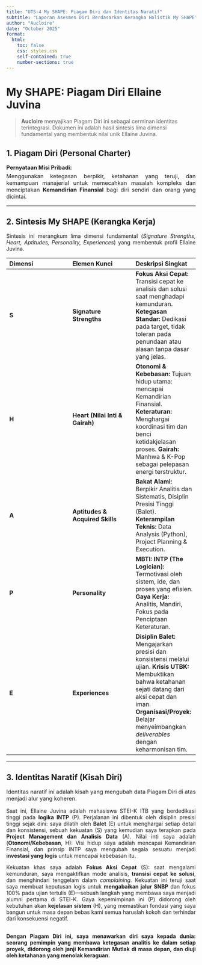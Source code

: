 ```yaml
---
title: "UTS-4 My SHAPE: Piagam Diri dan Identitas Naratif"
subtitle: "Laporan Asesmen Diri Berdasarkan Kerangka Holistik My SHAPE"
author: "Aucloire"
date: "October 2025"
format: 
  html:
    toc: false
    css: styles.css 
    self-contained: true
    number-sections: true
---
```


# My SHAPE: Piagam Diri Ellaine Juvina {.unnumbered}

> **Aucloire** menyajikan Piagam Diri ini sebagai cerminan identitas terintegrasi. Dokumen ini adalah hasil sintesis lima dimensi fundamental yang membentuk nilai unik Ellaine Juvina.

## 1. Piagam Diri (Personal Charter) {.unnumbered}

<p style="text-align: justify; font-size: 1.05em; font-weight: bold;">Pernyataan Misi Pribadi:</p>
<p style="text-align: justify; font-size: 1.05em; margin-top: -10px;">Menggunakan ketegasan berpikir, ketahanan yang teruji, dan kemampuan manajerial untuk memecahkan masalah kompleks dan menciptakan **Kemandirian Finansial** bagi diri sendiri dan orang yang dicintai.</p>

<hr>

## 2. Sintesis My SHAPE (Kerangka Kerja) {.unnumbered}

<p style="text-align: justify;">
Sintesis ini merangkum lima dimensi fundamental (*Signature Strengths, Heart, Aptitudes, Personality, Experiences*) yang membentuk profil Ellaine Juvina.
</p>

| Dimensi | Elemen Kunci | Deskripsi Singkat |
| :--- | :--- | :--- |
| **S** | **Signature Strengths** | **Fokus Aksi Cepat:** Transisi cepat ke analisis dan solusi saat menghadapi kemunduran. **Ketegasan Standar:** Dedikasi pada target, tidak toleran pada penundaan atau alasan tanpa dasar yang jelas. |
| **H** | **Heart (Nilai Inti & Gairah)** | **Otonomi & Kebebasan:** Tujuan hidup utama: mencapai Kemandirian Finansial. **Keteraturan:** Menghargai koordinasi tim dan benci ketidakjelasan proses. **Gairah:** Manhwa & K-Pop sebagai pelepasan energi terstruktur. |
| **A** | **Aptitudes & Acquired Skills** | **Bakat Alami:** Berpikir Analitis dan Sistematis, Disiplin Presisi Tinggi (Balet). **Keterampilan Teknis:** Data Analysis (Python), Project Planning & Execution. |
| **P** | **Personality** | **MBTI: INTP (The Logician):** Termotivasi oleh sistem, ide, dan proses yang efisien. **Gaya Kerja:** Analitis, Mandiri, Fokus pada Penciptaan Keteraturan. |
| **E** | **Experiences** | **Disiplin Balet:** Mengajarkan presisi dan konsistensi melalui ujian. **Krisis UTBK:** Membuktikan bahwa ketahanan sejati datang dari aksi cepat dan iman. **Organisasi/Proyek:** Belajar menyeimbangkan *deliverables* dengan keharmonisan tim. |

<hr>

## 3. Identitas Naratif (Kisah Diri) {.unnumbered}

<p style="text-align: justify; font-size: 1.05em;">
Identitas naratif ini adalah kisah yang mengubah data Piagam Diri di atas menjadi alur yang koheren.
</p>

<p style="text-align: justify;">
Saat ini, Ellaine Juvina adalah mahasiswa STEI-K ITB yang berdedikasi tinggi pada **logika INTP** (P). Perjalanan ini dibentuk oleh disiplin presisi tinggi sejak dini: saya dilatih oleh **Balet** (E) untuk menghargai setiap detail dan konsistensi, sebuah kekuatan (S) yang kemudian saya terapkan pada **Project Management dan Analisis Data** (A). Nilai inti saya adalah (**Otonomi/Kebebasan**, H): Visi hidup saya adalah mencapai Kemandirian Finansial, dan prinsip INTP saya mengubah segala sesuatu menjadi **investasi yang logis** untuk mencapai kebebasan itu.
</p>

<p style="text-align: justify;">
Kekuatan khas saya adalah **Fokus Aksi Cepat** (S): saat mengalami kemunduran, saya mengaktifkan mode analisis, **transisi cepat ke solusi**, dan menghindari tenggelam dalam *complaining*. Kekuatan ini teruji saat saya membuat keputusan logis untuk **mengabaikan jalur SNBP** dan fokus 100% pada ujian tertulis (E)—sebuah langkah yang membawa saya menjadi alumni pertama di STEI-K. Gaya kepemimpinan ini (P) didorong oleh kebutuhan akan **kejelasan sistem** (H), yang memastikan fondasi yang saya bangun untuk masa depan bebas kami semua haruslah kokoh dan terhindar dari konsekuensi negatif.
</p>

<p style="text-align: justify; font-weight: bold; margin-top: 30px;">
Dengan Piagam Diri ini, saya menawarkan diri saya kepada dunia: seorang pemimpin yang membawa **ketegasan analitis** ke dalam setiap proyek, didorong oleh **janji Kemandirian Mutlak** di masa depan, dan diuji oleh **ketahanan yang menolak keraguan**.
</p>
